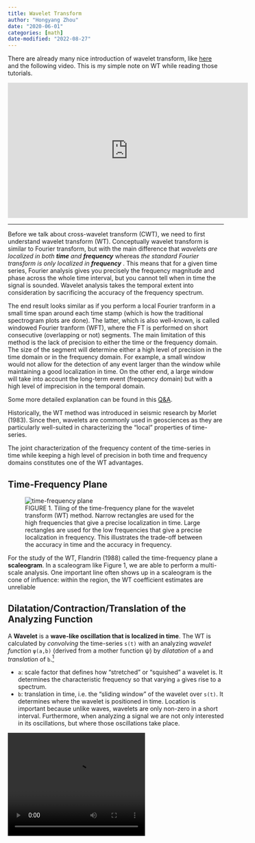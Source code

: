 ```yaml
---
title: Wavelet Transform
author: "Hongyang Zhou"
date: "2020-06-01"
categories: [math]
date-modified: "2022-08-27"
---
```


There are already many nice introduction of wavelet transform, like [here](https://towardsdatascience.com/the-wavelet-transform-e9cfa85d7b34) and the following video. This is my simple note on WT while reading those tutorials.

<iframe width="560" height="315" src="https://www.youtube.com/embed/jnxqHcObNK4" title="YouTube video player" frameborder="0" allow="accelerometer; autoplay; clipboard-write; encrypted-media; gyroscope; picture-in-picture" allowfullscreen></iframe>

---

Before we talk about cross-wavelet transform (CWT), we need to first understand wavelet transform (WT). Conceptually wavelet transform is similar to Fourier transform, but with the main difference that *wavelets are localized in both **time** and **frequency** * whereas *the standard Fourier transform is only localized in **frequency** *. This means that for a given time series, Fourier analysis gives you precisely the frequency magnitude and phase across the whole time interval, but you cannot tell when in time the signal is sounded. Wavelet analysis takes the temporal extent into consideration by sacrificing the accuracy of the frequency spectrum.

The end result looks similar as if you perform a local Fourier tranform in a small time span around each time stamp (which is how the traditional spectrogram plots are done). The latter, which is also well-known, is called windowed Fourier tranform (WFT), where the FT is performed on short consecutive (overlapping or not) segments. The main limitation of this method is the lack of precision to either the time or the frequency domain. The size of the segment will determine either a high level of precision in the time domain or in the frequency domain. For example, a small window would not allow for the detection of any event larger than the window while maintaining a good localization in time. On the other end, a large window will take into account the long-term event (frequency domain) but with a high level of imprecision in the temporal domain.

Some more detailed explanation can be found in this [Q&A](https://math.stackexchange.com/questions/279980/difference-between-fourier-transform-and-wavelets).

Historically, the WT method was introduced in seismic research by Morlet (1983). Since then, wavelets are commonly used in geosciences as they are particularly well-suited in characterizing the “local” properties of time-series.

The joint characterization of the frequency content of the time-series in time while keeping a high level of precision in both time and frequency domains constitutes one of the WT advantages.

## Time-Frequency Plane

<figure>
    <img src="https://www.frontiersin.org/files/Articles/111259/fpsyg-05-01566-HTML/image_m/fpsyg-05-01566-g001.jpg"
         alt="time-frequency plane">
    <figcaption>FIGURE 1. Tiling of the time-frequency plane for the wavelet transform (WT) method. Narrow rectangles are used for the high frequencies that give a precise localization in time. Large rectangles are used for the low frequencies that give a precise localization in frequency. This illustrates the trade-off between the accuracy in time and the accuracy in frequency.</figcaption>
</figure>

For the study of the WT, Flandrin (1988) called the time-frequency plane a **scaleogram**. In a scaleogram like Figure 1, we are able to perform a multi-scale analysis. One important line often shows up in a scaleogram is the cone of influence: within the region, the WT coefficient estimates are unreliable

## Dilatation/Contraction/Translation of the Analyzing Function

A **Wavelet** is a **wave-like oscillation that is localized in time**.
The WT is calculated by *convolving* the time-series `s(t)` with an analyzing *wavelet function* `ψ(a,b)` (derived from a mother function ψ) by *dilatation* of `a` and *translation* of `b`.[^words]

[^words]: The original inventors of WT used jargons like "dilation/contraction/translation" to describe the processes. I prefer to call them scale and shift.

- `a`: scale factor that defines how "stretched" or "squished" a wavelet is. It determines the characteristic frequency so that varying `a` gives rise to a spectrum.
- `b`: translation in time, i.e. the “sliding window” of the wavelet over `s(t)`. It determines where the wavelet is positioned in time. Location is important because unlike waves, wavelets are only non-zero in a short interval. Furthermore, when analyzing a signal we are not only interested in its oscillations, but where those oscillations take place.

<video width="320" height="240" autoplay>
  <source src="https://thumbs.gfycat.com/ConstantPoliteEasternnewt-mobile.mp4" type="video/mp4">
Your browser does not support the video tag.
</video>

The basic idea is to compute how much of a wavelet is in a signal for a particular scale and location: a signal is convolved with a set wavelets at a variety of scales. In other words, we pick a wavelet of a particular scale (like the blue wavelet in the animation). Then, we slide this wavelet across the entire signal i.e. vary its location, where at each time step we multiply the wavelet and signal. The product of this multiplication gives us a coefficient for that wavelet scale at that time step. We then increase the wavelet scale (e.g. the red and green wavelets) and repeat the process.

<figure>
    <img src="https://miro.medium.com/max/875/1*cjq2OLBemTeqm0FDD2WmOQ.png"
         alt="CWT vs DWT">
    <figcaption>FIGURE 2. Definitions of Continuous and Discrete Wavelet Transforms.</figcaption>
</figure>

There are two types of Wavelet Transforms: Continuous (CWT) and Discrete (DWT). Unlike FT, the "continuous/discrete" here does not refer to the property of input data. Definitions of each type are given in the Figure 2. The key difference between these two types is CWT uses every possible wavelet over a range of scales and locations i.e. an infinite number of scales and locations. While DWT uses a finite set of wavelets i.e. defined at a particular set of scales and locations.

Mathematically a great number of analyzing functions (e.g. Mexican Hat, Morlet) could be created ([Torrence and Compo, 1998](https://doi.org/10.1175/1520-0477(1998)079<0061:APGTWA>2.0.CO;2)). The choice of the analyzing function is neither unique nor arbitrary and mostly dependent on the likeness between the time-series and the analyzing function. Specific descriptions and recommendations of the properties of the analyzing function can be found in the literature.

### Mother, Father and Daughter Wavelet

The wavelets are scaled and shifted copies (known as "daughter wavelets") of a finite-length or fast-decaying oscillating waveform (known as the "mother wavelet").

Wavelets can be defined by the wavelet function ψ(t) (i.e. the mother wavelet) and scaling function φ(t) (also called father wavelet) in the time domain. The father wavelet is also used for smoothing/denoising.

The Daughter Wavelet is created changing the time index input of the variable from `t` to `(t-b)/a` in the wavelet function.
Here is a simple example for creating a daughter wavelet based on the Morlet function with scale `a=0.5` and position `b=3s`:

```julia
a = 0.5
b = 3.0
t = range(-4, 4, length=200) # Wavelet support for t in [-4, 4] with 200 sample points
s = @. exp( -((t-b)/a)^2/2 ) * cos(5*(t-b)/a)
```

When the daughter wavelet has only scaling but no shifting, it is equivalent to the father wavelet.

## Statistical Test

Intuitively, the WT coefficients near the edges of the time-series is less trust-worthy than in the middle. This observation can be captured analytically by performing a statistical test.
[Torrence and Compo, 1998](https://doi.org/10.1175/1520-0477(1998)079<0061:APGTWA>2.0.CO;2) have demonstrated that, *each point of the WT spectrum is statistically distributed as a chi-square with two degrees of freedom*. The confidence level is computed as the product of the background spectrum (the power at each scale) by the desired significance level from the chi-square ($\chi^2$) distribution. When the WT spectrum is higher than the associated confidence level it is said to be “statistically significant.” Following this statistical test, we can obtain what is usually known as *the cone of influence*. See the [MATLAB documentation](https://se.mathworks.com/help/wavelet/ref/conofinf.html) for a live example.

## In Production With Machine Learning

A nice post [Multiple Time Series Classification by Using Continuous Wavelet Transformation](https://towardsdatascience.com/multiple-time-series-classification-by-using-continuous-wavelet-transformation-d29df97c0442) introduces the idea of using continuous wavelet transform as a tool for data cleaning before feeding into convolutional neural networks. This is really a sweet spot where we can combine available math tools together to solve problems.

## Tools

### MATLAB

MATLAB has a mature [wavelet toolbox](https://se.mathworks.com/help/wavelet/index.html?s_tid=CRUX_lftnav).

### Python

[PyWavelets](https://pywavelets.readthedocs.io/en/latest/index.html)

### Julia

The main package for wavelet in Julia is [Wavelets.jl](https://github.com/JuliaDSP/Wavelets.jl). Note that as of version 0.9.3, this package only supports discrete wavelet tranform. As an extension, [ContinuousWavelets.jl](https://github.com/UCD4IDS/ContinuousWavelets.jl) implements the continuous wavelet transform, with some examples of scaleograms as well. I'm contacting the authors to see if it's possible to extend the package even further.
